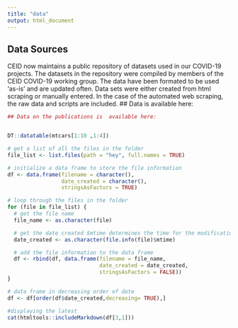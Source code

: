 ```yaml
---
title: "data"
output: html_document
---
```

</div>
<div class="container">


<p id="disclaimer"></p>
## Data Sources
CEID now maintains a public repository of datasets used in our COVID-19 projects. The datasets in the repository were compiled by members of the CEID COVID-19 working group. The data have been formated to be used 'as-is' and are updated often. Data sets were either created from html scraping or manually entered. In the case of the automated web scraping, the raw data and scripts are included. 
## Data is available here: 

```r

## Data on the publications is  available here: 


DT::datatable(mtcars[1:10 ,1:4])

# get a list of all the files in the folder
file_list <- list.files(path = "hey", full.names = TRUE)

# initialize a data frame to store the file information
df <- data.frame(filename = character(),
                 date_created = character(),
                 stringsAsFactors = TRUE)

# loop through the files in the folder
for (file in file_list) {
  # get the file name
  file_name <- as.character(file)

  # get the date created $mtime determines the time for the modification
  date_created <- as.character(file.info(file)$mtime)

  # add the file information to the data frame
  df <- rbind(df, data.frame(filename = file_name,
                             date_created = date_created,
                             stringsAsFactors = FALSE))
}

# data frame in decreasing order of date
df <- df[order(df$date_created,decreasing= TRUE),]

#displaying the latest
cat(htmltools::includeMarkdown(df[3,1]))
```
<!---to make the boxes disappear--->
<style>
    pre {
        border: 0;
    }
</style>

<!---text2 <- readLines("hey1.txt")
text2 <- paste0("### Title \n", text2)
text2 <- paste0("## Title \n", text2)
cat(text2)--->
